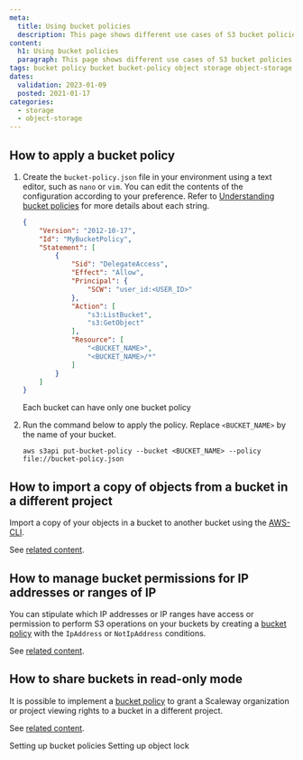 ```yaml
---
meta:
  title: Using bucket policies
  description: This page shows different use cases of S3 bucket policies.
content:
  h1: Using bucket policies
  paragraph: This page shows different use cases of S3 bucket policies.
tags: bucket policy bucket bucket-policy object storage object-storage s3
dates:
  validation: 2023-01-09
  posted: 2021-01-17
categories:
  - storage
  - object-storage
---
```


<Macro id="storage-bucket-policy" />

## How to apply a bucket policy

1. Create the `bucket-policy.json` file in your environment using a text editor, such as `nano` or `vim`. You can edit the contents of the configuration according to your preference. Refer to [Understanding bucket policies](/storage/object/api-cli/bucket-policy/) for more details about each string.
    ```json
    {
        "Version": "2012-10-17",
        "Id": "MyBucketPolicy",
        "Statement": [
            {
                "Sid": "DelegateAccess",
                "Effect": "Allow",
                "Principal": {
                    "SCW": "user_id:<USER_ID>"
                },
                "Action": [
                    "s3:ListBucket",
                    "s3:GetObject"
                ],
                "Resource": [
                    "<BUCKET_NAME>",
                    "<BUCKET_NAME>/*"
                ]
            }
        ]
    }
    ```

    <Message type="note">
      Each bucket can have only one bucket policy
    </Message>
2. Run the command below to apply the policy. Replace `<BUCKET_NAME>` by the name of your bucket.
    ```
    aws s3api put-bucket-policy --bucket <BUCKET_NAME> --policy file://bucket-policy.json
    ```

## How to import a copy of objects from a bucket in a different project

Import a copy of your objects in a bucket to another bucket using the [AWS-CLI](/storage/object/api-cli/object-storage-aws-cli/).

See [related content](/storage/object/api-cli/import-copy/).

## How to manage bucket permissions for IP addresses or ranges of IP

You can stipulate which IP addresses or IP ranges have access or permission to perform S3 operations on your buckets by creating a [bucket policy](/storage/object/api-cli/bucket-policy/) with the `IpAddress` or `NotIpAddress` conditions.

See [related content](/storage/object/api-cli/manage-bucket-permissions-IP/).

## How to share buckets in read-only mode

It is possible to implement a [bucket policy](/storage/object/api-cli/bucket-policy/) to grant a Scaleway organization or project viewing rights to a bucket in a different project.

See [related content](/storage/object/api-cli/share-buckets-read-only/).


<Navigation title="See Also">
  <PreviousButton to="/storage/object/api-cli/bucket-policy">Setting up bucket policies</PreviousButton>
  <NextButton to="/storage/object/api-cli/object-lock/">Setting up object lock</NextButton>
</Navigation>
